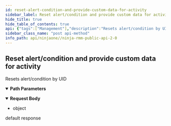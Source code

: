 ```yaml
---
id: reset-alert-condition-and-provide-custom-data-for-activity
sidebar_label: Reset alert/condition and provide custom data for activity
hide_title: true
hide_table_of_contents: true
api: {"tags":["Management"],"description":"Resets alert/condition by UID","operationId":"resetAlertSetActivityData","parameters":[{"name":"uid","in":"path","required":true,"schema":{"type":"string","format":"uuid"}}],"requestBody":{"content":{"application/json":{"schema":{"type":"object"}}}},"responses":{"default":{"description":"default response","content":{"*/*":{}}}},"method":"post","path":"/api/v2/alert/{uid}/reset","servers":[{"url":"https://eu.ninjarmm.com","description":"EU instance"},{"url":"https://app.ninjarmm.com","description":"US instance"},{"url":"https://oc.ninjarmm.com","description":"Oceania instance"}],"security":[{"oauth2":["monitoring","Management","control"]},{"sessionKey":["monitoring","Management","control"]},{"bearer":["monitoring","Management","control"]}],"securitySchemes":{"oauth2":{"type":"oauth2","flows":{"authorizationCode":{"authorizationUrl":"/ws/oauth/authorize","tokenUrl":"/ws/oauth/token","scopes":{"monitoring":"Monitoring APIs","Management":"Management APIs"}},"clientCredentials":{"tokenUrl":"/ws/oauth/token","scopes":{"monitoring":"Monitoring APIs","Management":"Management APIs"}}}},"sessionKey":{"type":"apiKey","name":"sessionKey","in":"cookie"},"bearer":{"type":"http","scheme":"bearer"}},"jsonRequestBodyExample":{},"info":{"title":"Ninja RMM Public API 2.0","description":"Ninja RMM Public API documentation. <br><br>\nSee also: <br> \n<a href=\"https://resources.ninjarmm.com/API/Ninja+RMM+Public+API+v2.0.5+Device+Filter+Syntax.pdf\">Device Filter syntax</a><br>\n<a href=\"https://resources.ninjarmm.com/API/Ninja+RMM+Public+API+v2.0.5+Webhooks.pdf\">Webhooks</a>","contact":{"email":"api@ninjarmm.com"},"version":"2.0.9-draft"},"postman":{"name":"Reset alert/condition and provide custom data for activity","description":{"content":"Resets alert/condition by UID","type":"text/plain"},"url":{"path":["api","v2","alert",":uid","reset"],"host":["{{baseUrl}}"],"query":[],"variable":[{"disabled":false,"description":{"content":"(Required) ","type":"text/plain"},"type":"any","value":"","key":"uid"}]},"header":[{"key":"Content-Type","value":"application/json"},{"key":"Accept","value":"*/*"}],"method":"POST","body":{"mode":"raw","raw":"\"\"","options":{"raw":{"language":"json"}}}}}
sidebar_class_name: "post api-method"
info_path: api/ninjaone//ninja-rmm-public-api-2-0
---
```



## Reset alert/condition and provide custom data for activity



Resets alert/condition by UID

<details style={{"marginBottom":"1rem"}} data-collapsed={false} open={true}><summary style={{}}><strong>Path Parameters</strong></summary><div><ul><ParamsItem className={"paramsItem"} param={{"name":"uid","in":"path","required":true,"schema":{"type":"string","format":"uuid"}}}></ParamsItem></ul></div></details><details style={{}} data-collapsed={false} open={true}><summary style={{"textAlign":"left"}}><strong>Request Body</strong></summary><div style={{"textAlign":"left","marginLeft":"1rem"}}></div><ul style={{"marginLeft":"1rem"}}><li><div><span style={{"opacity":"0.6"}}> object</span></div></li></ul></details><div><ApiTabs><TabItem label={"default"} value={"default"}><div>

default response

</div><div></div></TabItem></ApiTabs></div>
      